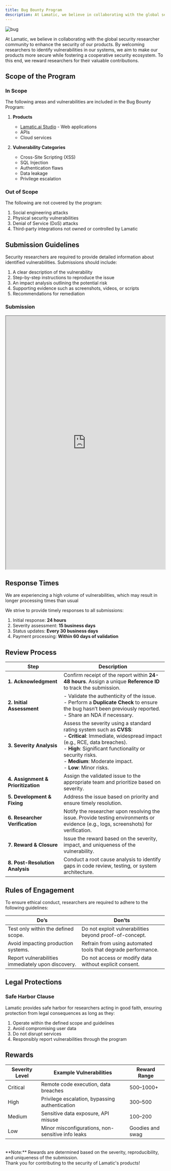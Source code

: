 ```yaml
---
title: Bug Bounty Program
description: At Lamatic, we believe in collaborating with the global security researcher community to enhance the security of our products.
---
```



![bug](./img/bug.png)

At Lamatic, we believe in collaborating with the global security researcher community to enhance the security of our products. By welcoming researchers to identify vulnerabilities in our systems, we aim to make our products more secure while fostering a cooperative security ecosystem. To this end, we reward researchers for their valuable contributions.



## Scope of the Program

### In Scope
The following areas and vulnerabilities are included in the Bug Bounty Program:

1. **Products**
   - [Lamatic.ai Studio](https://studio.lamatic.ai/) - Web applications
   - APIs
   - Cloud services

2. **Vulnerability Categories**
   - Cross-Site Scripting (XSS)
   - SQL Injection
   - Authentication flaws
   - Data leakage
   - Privilege escalation

### Out of Scope
The following are not covered by the program:

1. Social engineering attacks
2. Physical security vulnerabilities
3. Denial of Service (DoS) attacks
4. Third-party integrations not owned or controlled by Lamatic

## Submission Guidelines

Security researchers are required to provide detailed information about identified vulnerabilities. Submissions should include:

1. A clear description of the vulnerability
2. Step-by-step instructions to reproduce the issue
3. An impact analysis outlining the potential risk
4. Supporting evidence such as screenshots, videos, or scripts
5. Recommendations for remediation

### Submission

<iframe class="airtable-embed" src="https://airtable.com/embed/app7b9wDyU73T6rN2/pagebdjvwRvjRUGjG/form" width="100%" height="800"></iframe>

## Response Times

<Callout type="warning" >
  We are experiencing a high volume of vulnerabilities, which may result in longer processing times than usual
</Callout>

<br/>

We strive to provide timely responses to all submissions:

1. Initial response: **24 hours**
2. Severity assessment: **15 business days**
3. Status updates: **Every 30 business days**
4. Payment processing: **Within 60 days of validation**

## Review Process

| **Step**                           | **Description**                                                                                                                                                                                                                          |
| ---------------------------------- | ---------------------------------------------------------------------------------------------------------------------------------------------------------------------------------------------------------------------------------------- |
| **1. Acknowledgment**              | Confirm receipt of the report within **24-48 hours**. Assign a unique **Reference ID** to track the submission.                                                                                                                         |
| **2. Initial Assessment**          | - Validate the authenticity of the issue. <br/> - Perform a **Duplicate Check** to ensure the bug hasn’t been previously reported. <br/> - Share an NDA if necessary.                                                                  |
| **3. Severity Analysis**           | Assess the severity using a standard rating system such as **CVSS**: <br/> - **Critical**: Immediate, widespread impact (e.g., RCE, data breaches). <br/> - **High**: Significant functionality or security risks. <br/> - **Medium**: Moderate impact. <br/> - **Low**: Minor risks. |
| **4. Assignment & Prioritization** | Assign the validated issue to the appropriate team and prioritize based on severity.                                                                                                               |
| **5. Development & Fixing**        | Address the issue based on priority and ensure timely resolution.                                                                                                                                  |
| **6. Researcher Verification**     | Notify the researcher upon resolving the issue. Provide testing environments or evidence (e.g., logs, screenshots) for verification.                                                                 |
| **7. Reward & Closure**            | Issue the reward based on the severity, impact, and uniqueness of the vulnerability.                                                                                                               |
| **8. Post-Resolution Analysis**    | Conduct a root cause analysis to identify gaps in code review, testing, or system architecture.                                                                                                     |

## Rules of Engagement

To ensure ethical conduct, researchers are required to adhere to the following guidelines:

| **Do’s**                                    | **Don’ts**                                           |
|----------------------------------------------|-----------------------------------------------------|
| Test only within the defined scope.           | Do not exploit vulnerabilities beyond proof-of-concept. |
| Avoid impacting production systems.           | Refrain from using automated tools that degrade performance. |
| Report vulnerabilities immediately upon discovery. | Do not access or modify data without explicit consent. |

## Legal Protections

### Safe Harbor Clause

Lamatic provides safe harbor for researchers acting in good faith, ensuring protection from legal consequences as long as they:

1. Operate within the defined scope and guidelines
2. Avoid compromising user data
3. Do not disrupt services
4. Responsibly report vulnerabilities through the program

## Rewards

| **Severity Level** | **Example Vulnerabilities**                       | **Reward Range**  |
| ------------------ | ------------------------------------------------- | ----------------- |
| Critical           | Remote code execution, data breaches              | $500–$1000+       |
| High               | Privilege escalation, bypassing authentication    | $300–$500         |
| Medium             | Sensitive data exposure, API misuse               | $100–$200         |
| Low                | Minor misconfigurations, non-sensitive info leaks | Goodies and swag  |

<br/>
**Note:** Rewards are determined based on the severity, reproducibility, and uniqueness of the submission. 
<br/>
Thank you for contributing to the security of Lamatic's products!

